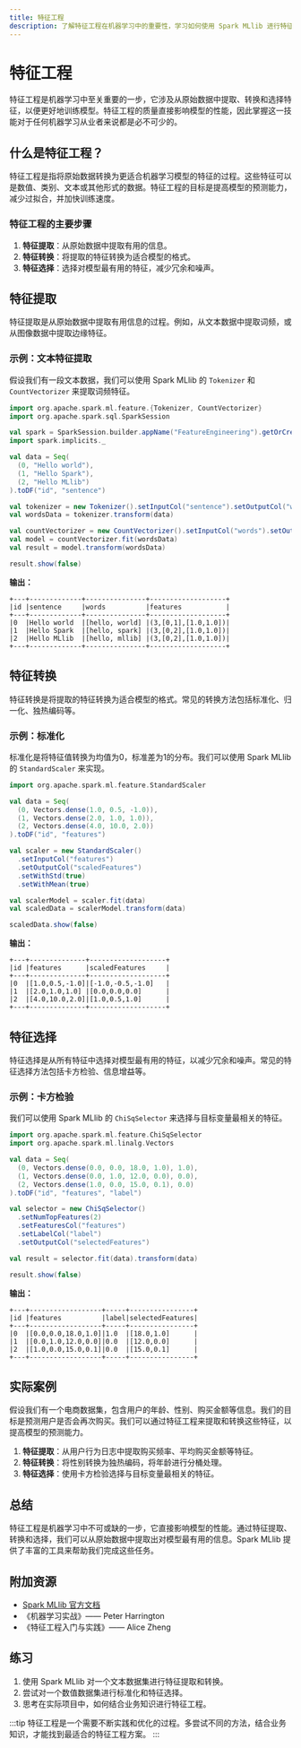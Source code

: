 ```yaml
---
title: 特征工程
description: 了解特征工程在机器学习中的重要性，学习如何使用 Spark MLlib 进行特征提取、转换和选择。
---
```


# 特征工程

特征工程是机器学习中至关重要的一步，它涉及从原始数据中提取、转换和选择特征，以便更好地训练模型。特征工程的质量直接影响模型的性能，因此掌握这一技能对于任何机器学习从业者来说都是必不可少的。

## 什么是特征工程？

特征工程是指将原始数据转换为更适合机器学习模型的特征的过程。这些特征可以是数值、类别、文本或其他形式的数据。特征工程的目标是提高模型的预测能力，减少过拟合，并加快训练速度。

### 特征工程的主要步骤

1. **特征提取**：从原始数据中提取有用的信息。
2. **特征转换**：将提取的特征转换为适合模型的格式。
3. **特征选择**：选择对模型最有用的特征，减少冗余和噪声。

## 特征提取

特征提取是从原始数据中提取有用信息的过程。例如，从文本数据中提取词频，或从图像数据中提取边缘特征。

### 示例：文本特征提取

假设我们有一段文本数据，我们可以使用 Spark MLlib 的 `Tokenizer` 和 `CountVectorizer` 来提取词频特征。

```scala
import org.apache.spark.ml.feature.{Tokenizer, CountVectorizer}
import org.apache.spark.sql.SparkSession

val spark = SparkSession.builder.appName("FeatureEngineering").getOrCreate()
import spark.implicits._

val data = Seq(
  (0, "Hello world"),
  (1, "Hello Spark"),
  (2, "Hello MLlib")
).toDF("id", "sentence")

val tokenizer = new Tokenizer().setInputCol("sentence").setOutputCol("words")
val wordsData = tokenizer.transform(data)

val countVectorizer = new CountVectorizer().setInputCol("words").setOutputCol("features")
val model = countVectorizer.fit(wordsData)
val result = model.transform(wordsData)

result.show(false)
```

**输出：**

```
+---+-------------+---------------+-------------------+
|id |sentence     |words          |features           |
+---+-------------+---------------+-------------------+
|0  |Hello world  |[hello, world] |(3,[0,1],[1.0,1.0])|
|1  |Hello Spark  |[hello, spark] |(3,[0,2],[1.0,1.0])|
|2  |Hello MLlib  |[hello, mllib] |(3,[0,2],[1.0,1.0])|
+---+-------------+---------------+-------------------+
```

## 特征转换

特征转换是将提取的特征转换为适合模型的格式。常见的转换方法包括标准化、归一化、独热编码等。

### 示例：标准化

标准化是将特征值转换为均值为0，标准差为1的分布。我们可以使用 Spark MLlib 的 `StandardScaler` 来实现。

```scala
import org.apache.spark.ml.feature.StandardScaler

val data = Seq(
  (0, Vectors.dense(1.0, 0.5, -1.0)),
  (1, Vectors.dense(2.0, 1.0, 1.0)),
  (2, Vectors.dense(4.0, 10.0, 2.0))
).toDF("id", "features")

val scaler = new StandardScaler()
  .setInputCol("features")
  .setOutputCol("scaledFeatures")
  .setWithStd(true)
  .setWithMean(true)

val scalerModel = scaler.fit(data)
val scaledData = scalerModel.transform(data)

scaledData.show(false)
```

**输出：**

```
+---+--------------+-------------------+
|id |features      |scaledFeatures     |
+---+--------------+-------------------+
|0  |[1.0,0.5,-1.0]|[-1.0,-0.5,-1.0]   |
|1  |[2.0,1.0,1.0] |[0.0,0.0,0.0]      |
|2  |[4.0,10.0,2.0]|[1.0,0.5,1.0]      |
+---+--------------+-------------------+
```

## 特征选择

特征选择是从所有特征中选择对模型最有用的特征，以减少冗余和噪声。常见的特征选择方法包括卡方检验、信息增益等。

### 示例：卡方检验

我们可以使用 Spark MLlib 的 `ChiSqSelector` 来选择与目标变量最相关的特征。

```scala
import org.apache.spark.ml.feature.ChiSqSelector
import org.apache.spark.ml.linalg.Vectors

val data = Seq(
  (0, Vectors.dense(0.0, 0.0, 18.0, 1.0), 1.0),
  (1, Vectors.dense(0.0, 1.0, 12.0, 0.0), 0.0),
  (2, Vectors.dense(1.0, 0.0, 15.0, 0.1), 0.0)
).toDF("id", "features", "label")

val selector = new ChiSqSelector()
  .setNumTopFeatures(2)
  .setFeaturesCol("features")
  .setLabelCol("label")
  .setOutputCol("selectedFeatures")

val result = selector.fit(data).transform(data)

result.show(false)
```

**输出：**

```
+---+------------------+-----+----------------+
|id |features          |label|selectedFeatures|
+---+------------------+-----+----------------+
|0  |[0.0,0.0,18.0,1.0]|1.0  |[18.0,1.0]      |
|1  |[0.0,1.0,12.0,0.0]|0.0  |[12.0,0.0]      |
|2  |[1.0,0.0,15.0,0.1]|0.0  |[15.0,0.1]      |
+---+------------------+-----+----------------+
```

## 实际案例

假设我们有一个电商数据集，包含用户的年龄、性别、购买金额等信息。我们的目标是预测用户是否会再次购买。我们可以通过特征工程来提取和转换这些特征，以提高模型的预测能力。

1. **特征提取**：从用户行为日志中提取购买频率、平均购买金额等特征。
2. **特征转换**：将性别转换为独热编码，将年龄进行分桶处理。
3. **特征选择**：使用卡方检验选择与目标变量最相关的特征。

## 总结

特征工程是机器学习中不可或缺的一步，它直接影响模型的性能。通过特征提取、转换和选择，我们可以从原始数据中提取出对模型最有用的信息。Spark MLlib 提供了丰富的工具来帮助我们完成这些任务。

## 附加资源

- [Spark MLlib 官方文档](https://spark.apache.org/docs/latest/ml-guide.html)
- 《机器学习实战》—— Peter Harrington
- 《特征工程入门与实践》—— Alice Zheng

## 练习

1. 使用 Spark MLlib 对一个文本数据集进行特征提取和转换。
2. 尝试对一个数值数据集进行标准化和特征选择。
3. 思考在实际项目中，如何结合业务知识进行特征工程。

:::tip
特征工程是一个需要不断实践和优化的过程。多尝试不同的方法，结合业务知识，才能找到最适合的特征工程方案。
:::